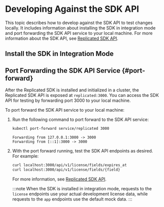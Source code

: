
# Developing Against the SDK API

This topic describes how to develop against the SDK API to test changes locally. It includes information about installing the SDK in integration mode and port forwarding the SDK API service to your local machine. For more information about the SDK API, see [Replicated SDK API](/reference/replicated-sdk-apis).

## Install the SDK in Integration Mode

<IntegrationMode/>

## Port Forwarding the SDK API Service {#port-forward}    

After the Replicated SDK is installed and initialized in a cluster, the Replicated SDK API is exposed at `replicated:3000`. You can access the SDK API for testing by forwarding port 3000 to your local machine.

To port forward the SDK API service to your local machine:

1. Run the following command to port forward to the SDK API service:

    ```bash
    kubectl port-forward service/replicated 3000
    ```
    ```
    Forwarding from 127.0.0.1:3000 -> 3000
    Forwarding from [::1]:3000 -> 3000
    ```

1. With the port forward running, test the SDK API endpoints as desired. For example:

   ```bash
   curl localhost:3000/api/v1/license/fields/expires_at
   curl localhost:3000/api/v1/license/fields/{field}
   ```
   
   For more information, see [Replicated SDK API](/reference/replicated-sdk-apis).

   :::note
   When the SDK is installed in integration mode, requests to the `license` endpoints use your actual development license data, while requests to the `app` endpoints use the default mock data.
   :::